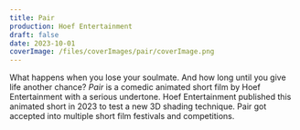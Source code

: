 ```yaml
---
title: Pair
production: Hoef Entertainment
draft: false
date: 2023-10-01
coverImage: /files/coverImages/pair/coverImage.png
---
```

What happens when you lose your soulmate. And how long until you give life another chance? *Pair* is a comedic animated short film by Hoef Entertainment with a serious undertone. Hoef Entertainment published this animated short in 2023 to test a new 3D shading technique. Pair got accepted into multiple short film festivals and competitions.
